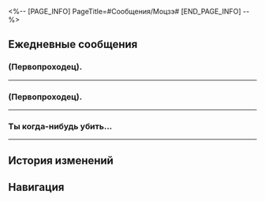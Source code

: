 <%-- [PAGE_INFO]
PageTitle=#Сообщения/Моцзэ#
[END_PAGE_INFO] --%>
{{Сообщение Инфобокс
|id          = 1223
|Изображение = Персонаж Моцзэ Иконка.png
|Тип         = Персонаж
|Отправитель = Моцзэ
|ПодписьСоо  = Без подписи.
|Фракция     = Яоцин Сяньчжоу
}}

==Ежедневные сообщения==
===(Первопроходец).===
{{Сообщения
|условие_получения = 
|текст=
:'''Моцзэ:''' (Первопроходец).
:'''Моцзэ:''' Я хочу знать, кем ты работаешь. Это профессиональный интерес.
:'''Моцзэ:''' [[Файл:Message Moze Boxes Келус.png|256px]] [[File:Message Moze Boxes Стелла.png|256px]]
:{Выбор} Это не я!
::'''(Первопроходец):''' Это не я, ничего подобного, не говори ерунды.
::'''Моцзэ:''' Это ты?
::'''Моцзэ:''' Кажется, и правда ты.
:{Выбор} Ты за мной следил!
::'''(Первопроходец):''' Ты за мной следил!
::'''(Первопроходец):''' Хочешь поймать меня?
::'''Моцзэ:''' Боишься?
::{Выбор} Нет.
::'''(Первопроходец):''' Нет, ничего подобного, не говори ерунды.
::'''Моцзэ:''' Я не стану тебя ловить.
:'''Моцзэ:''' А это тоже ты, да?
:'''Моцзэ:''' [[Файл:Message Moze Cycrane Келус.png|256px]] [[File:Message Moze Cycrane Стелла.png|256px]]
:{Выбор} В чём заключается твоя работа?
:'''(Первопроходец):''' Ладно, а ты кем работаешь?
:'''Моцзэ:''' Я - теневой страж.
:'''Моцзэ:''' Значит, кроме сбора мусора и проверки посылок в твои обязанности входит надзор за работой робоптах?
:{Выбор} С чего ты взял?
:'''(Первопроходец):''' ?
:'''(Первопроходец):''' Стой, откуда ты знаешь? С чего ты взял?
:'''(Первопроходец):''' Почему я тебя не {{MC|ж=видела|м=видел}}?
:'''Моцзэ:''' А ты меня и не увидишь.
:'''Моцзэ:''' Я везде.
:'''Моцзэ:''' Может, даже в мусорном баке.
:'''Моцзэ:''' Итак, я хочу напомнить: будь начеку, враги могут скрываться во тьме.
:'''Моцзэ:''' До встречи
:'''Моцзэ:''' До встречи.
:'''Моцзэ:''' Извини, забыл поставить точку.
}}
----

===(Первопроходец).===
{{Сообщения
|условие_получения = 
|текст=
:'''Моцзэ:''' (Первопроходец).
:'''Моцзэ:''' Где главный вход в Звёздный экспресс?
:'''Моцзэ:''' Вернее, как войти в экспресс?
:{Выбор} Ты уволился?
::'''(Первопроходец):''' Ты уволился?
:{Выбор} Это ограбление?
::'''(Первопроходец):''' А что? Хочешь ограбить экспресс?
:'''Моцзэ:''' Нет. У меня выходной.
:'''Моцзэ:''' Генерал приказала отдохнуть.
:{Выбор} Будешь отдыхать в экспрессе?
::'''(Первопроходец):''' И ты хочешь отдохнуть в экспрессе?
::'''(Первопроходец):''' У нас тут хорошо спится.
::'''Моцзэ:''' Я не спать собираюсь.
:{Выбор} Какая генерал Фэйсяо добрая!
::'''(Первопроходец):''' Какая генерал Фэйсяо добрая!
::'''(Первопроходец):''' Вот бы проводник велела мне отдохнуть.
::'''Моцзэ:''' Правда? Как скажешь.
::'''Моцзэ:''' Это был приказ. Я его выполняю.
:'''Моцзэ:''' Говорят, Звёздный экспресс путешествует по всей вселенной.
:'''Моцзэ:''' И наверняка в нём нужно поддерживать чистоту.
:{Выбор} Чистоту???
::'''(Первопроходец):''' Чистоту? Кому? Тебе?
::'''(Первопроходец):''' Вот так ты собираешься отдыхать? За уборкой?
::'''Моцзэ:''' Да.
::'''Моцзэ:''' Уборка и устранение загрязнений помогает мне расслабиться и приносит радость.
::{Выбор} Тогда заходи.
::'''(Первопроходец):''' Тогда заходи. Уборка нам точно пригодится!
:{Выбор} Это же работа Пом-Пом.
::'''(Первопроходец):''' Хочешь отнять работу у нашего проводника?
::'''Моцзэ:''' Пусть проводник отдохнёт.
::'''Моцзэ:''' Ничего страшного. Уборка и устранение загрязнений помогает мне расслабиться и приносит радость.
::'''Моцзэ:''' В моём понимании это отдых.
::{Выбор} Тогда заходи.
::'''(Первопроходец):''' Тогда заходи. Пом-Пом будет рада тебя видеть.
:'''Моцзэ:''' Хорошо.
:'''Моцзэ:''' Я и так собирался.
:'''Моцзэ:''' Цзяоцю сказал войти через главный вход.
:'''Моцзэ:''' Однако это не в моём стиле.
:'''Моцзэ:''' Поэтому я и решил из вежливости спросить тебя.
:'''Моцзэ:''' Благодарю.
}}
----

===Ты когда-нибудь {{MC|ж=пробовала|м=пробовал}} убить...===
{{Сообщения
|условие_получения = 
|текст=
:'''Моцзэ:''' Ты когда-нибудь {{MC|ж=пробовала|м=пробовал}} убить старшего по званию в Звёздном экспрессе?
:{Выбор} Кто для меня старший по званию?
::'''(Первопроходец):''' Кто для меня старший по званию?
::'''Моцзэ:''' Не знаю.
::{Выбор} В нашей команде все равны.
::'''(Первопроходец):''' В нашей команде все равны.
::'''(Первопроходец):''' У нас есть проводник, а вот лидера нет.
::'''Моцзэ:''' Вот как.
:{Выбор} Убить?!
::'''(Первопроходец):''' Убить?! Зачем мне убивать проводника?
::'''Моцзэ:''' Ради спортивного интереса.
::'''Моцзэ:''' Ладно.
:'''Моцзэ:''' Кажется, между членами экипажа довольно простые отношения.
:'''Моцзэ:''' В моей работе совсем по-другому. У нас есть и враги, и люди, которым мы чем-то обязаны, есть руководители и подчинённые, а также те, с кем можно просто поесть.
:{Выбор} Слишком сложно.
:'''(Первопроходец):''' Слишком сложно.
:'''(Первопроходец):''' Меньше знаешь - крепче спишь.
:'''Моцзэ:''' Раз уж зашла речь о мести, генерал Фэйсяо позволяет мне бросать ей вызов в любое удобное время.
:'''Моцзэ:''' Я пробовал атаковать со спины, расставлять ловушки и публично вызывать на дуэль, но всё оказалось бесполезно.
:'''Моцзэ:''' Если у тебя нет в этом опыта, значит, так и отчитаюсь.
:{Выбор} Отчитаешься?
:'''(Первопроходец):''' Отчитаешься?
:'''Моцзэ:''' Отчитаюсь генералу Фэйсяо о том, что у тебя нет опыта в убийстве руководителей.
:'''Моцзэ:''' Сегодня мне снова не удалось убить генерала. В ответ генерал предложила обратиться за помощью к другим и почерпнуть новые идеи.
:{Выбор} Смело!
::'''(Первопроходец):''' Смелое предложение! Я её уважаю.
:{Выбор} Как странно!
::'''(Первопроходец):''' Как странно! Почему ты принял такое предложение?
:'''Моцзэ:''' Я считаю, что приобретение новых знаний - отличная идея.
:'''Моцзэ:''' Однако техники убийства требуют мастерства, а не обширных познаний.
:'''Моцзэ:''' Даже если бы я получил от тебя совет, мне бы потребовалось оттачивать его применение.
:'''Моцзэ:''' Спасибо за ответ. Спрошу кого-нибудь ещё.
}}
----

==История изменений==
{{История изменений|3.5}}

==Навигация==
{{Сообщения Навбокс}}